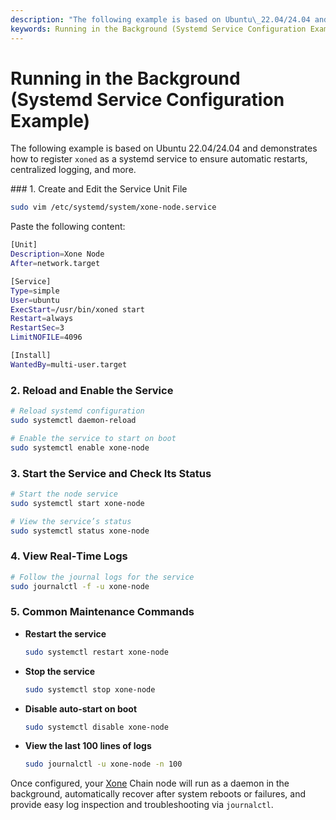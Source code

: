 ```yaml
---
description: "The following example is based on Ubuntu\_22.04/24.04 and demonstrates how to register  as a systemd service to ensure..."
keywords: Running in the Background (Systemd Service Configuration Example)
---
```


# Running in the Background (Systemd Service Configuration Example)

The following example is based on Ubuntu 22.04/24.04 and demonstrates how to register `xoned` as a systemd service to ensure automatic restarts, centralized logging, and more.

<Steps>
### 1. Create and Edit the Service Unit File

```bash showLineNumbers copy
sudo vim /etc/systemd/system/xone-node.service
```

Paste the following content:

```bash showLineNumbers copy
[Unit]
Description=Xone Node
After=network.target

[Service]
Type=simple
User=ubuntu
ExecStart=/usr/bin/xoned start
Restart=always
RestartSec=3
LimitNOFILE=4096

[Install]
WantedBy=multi-user.target
```

### 2. Reload and Enable the Service

```bash showLineNumbers copy
# Reload systemd configuration
sudo systemctl daemon-reload

# Enable the service to start on boot
sudo systemctl enable xone-node
```


### 3. Start the Service and Check Its Status

```bash showLineNumbers copy
# Start the node service
sudo systemctl start xone-node

# View the service’s status
sudo systemctl status xone-node
```


### 4. View Real‑Time Logs

```bash showLineNumbers copy
# Follow the journal logs for the service
sudo journalctl -f -u xone-node
```


### 5. Common Maintenance Commands

* **Restart the service**

  ```bash showLineNumbers copy
  sudo systemctl restart xone-node
  ```
* **Stop the service**

  ```bash showLineNumbers copy
  sudo systemctl stop xone-node
  ```
* **Disable auto‑start on boot**

  ```bash showLineNumbers copy
  sudo systemctl disable xone-node
  ```
* **View the last 100 lines of logs**

  ```bash showLineNumbers copy
  sudo journalctl -u xone-node -n 100
  ```

</Steps>

Once configured, your [Xone](https://xone.org/) Chain node will run as a daemon in the background, automatically recover after system reboots or failures, and provide easy log inspection and troubleshooting via `journalctl`.
